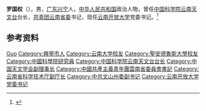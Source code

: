 '''罗国权'''（{{bd|1966年|}}），男，[[广东|广东]][[兴宁县|兴宁]]人，[[中华人民共和国|中华人民共和国]]政治人物，曾任[[中国科学院云南天文台|中国科学院云南天文台]]台长，[[共青团云南省委|共青团云南省委]]书记，现任[[云南开放大学|云南开放大学]]党委书记。<ref>{{Cite web|title=云南天文台及其前身历任领导情况（1938-2014）|url=http://www.ynao.cas.cn/jggk/lrld/201506/t20150626_4380210.html|accessdate=2021-01-01|work=中国科学院云南天文台|archive-date=2020-05-25|archive-url=https://web.archive.org/web/20200525151648/http://ynao.cas.cn/jggk/lrld/201506/t20150626_4380210.html|dead-url=no}}</ref>

== 参考资料 ==
{{reflist}}

{{中国人物小作品}}
{{各省级行政区团委书记}}
{{Navboxes
| title  = 罗国权在[[中国天文学会|中国天文学会]]的职务
| list1  =
{{中国天文学会第九届理事会}}
}}

{{Authority control}}
{{DEFAULTSORT:Luo罗}}
[[Category:罗姓|Guo]]
[[Category:興寧市人|Category:興寧市人]]
[[Category:云南大学校友|Category:云南大学校友]]
[[Category:聖安德魯斯大學校友|Category:聖安德魯斯大學校友]]
[[Category:中國科學院研究員|Category:中國科學院研究員]]
[[Category:中国科学院云南天文台台长|Category:中国科学院云南天文台台长]]
[[Category:中国天文学会副理事长|Category:中国天文学会副理事长]]
[[Category:中國共產主義青年團雲南省委員會書記|Category:中國共產主義青年團雲南省委員會書記]]
[[Category:云南省科学技术厅副厅长|Category:云南省科学技术厅副厅长]]
[[Category:中共文山州委副书记|Category:中共文山州委副书记]]
[[Category:云南开放大学党委书记|Category:云南开放大学党委书记]]